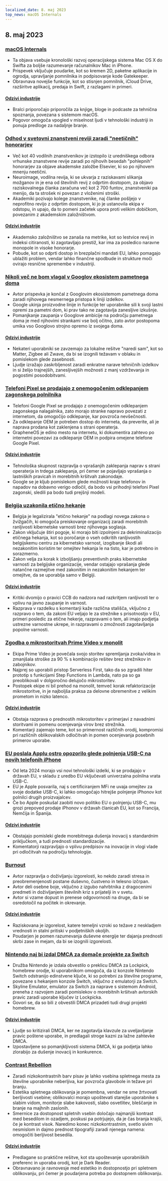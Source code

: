 ```yaml
---
localized_date: 8. maj 2023
top_news: macOS Internals
---
```


## 8. maj 2023

### [macOS Internals](https://gist.github.com/kconner/cff08fe3e0bb857ea33b47d965b3e19f)

- Ta objava vsebuje kronološki razvoj operacijskega sistema Mac OS X do Swifta za boljše razumevanje računalnikov Mac in iPhone.
- Prispevek vključuje poudarke, kot so kremen 2D, paketne aplikacije in ogrodja, upravljanje pomnilnika in podpisovanje kode Gatekeeper.
- Obravnava novejše funkcije, kot so stisnjen pomnilnik, iCloud Drive, razširitve aplikacij, predaja in Swift, z razlagami in primeri.

#### [Odzivi industrije](http://news.ycombinator.com/item?id=35847715)

- Bralci priporočajo priporočila za knjige, bloge in podcaste za tehnična spoznanja, povezana s sistemom macOS.
- Pogovor omogoča vpogled v miselnost ljudi v tehnološki industriji in ponuja predloge za nadaljnje branje.

### [Odhod v svetovni znanstveni reviji zaradi "neetičnih" honorarjev](https://www.theguardian.com/science/2023/may/07/too-greedy-mass-walkout-at-global-science-journal-over-unethical-fees)

- Več kot 40 vodilnih znanstvenikov je izstopilo iz uredniškega odbora vrhunske znanstvene revije zaradi po njihovih besedah "pohlepnih" honorarjev za objave akademske založbe Elsevier, ki so po njihovem mnenju neetični.
- Neuroimage, vodilna revija, ki se ukvarja z raziskavami slikanja možganov in je ena od številnih revij z odprtim dostopom, za objavo raziskovalnega članka zaračuna več kot 2 700 funtov, znanstveniki pa menijo, da ta strošek ni povezan z vloženimi stroški.
- Akademiki pozivajo kolege znanstvenike, naj članke pošljejo v neprofitno revijo z odprtim dostopom, ki jo je ustanovila ekipa v odstopu, in upajo, da to pomeni začetek upora proti velikim dobičkom, povezanim z akademskim založništvom.

#### [Odzivi industrije](http://news.ycombinator.com/item?id=35848894)

- Akademsko založništvo se zanaša na metrike, kot so lestvice revij in indeksi citiranosti, ki zagotavljajo prestiž, kar ima za posledico naravne monopole in visoke honorarje.
- Pobude, kot so odprti dostop in brezplačni mandati EU, lahko pomagajo ublažiti problem, vendar lahko finančne spodbude in strukture moči ovirajo resnične spremembe v industriji.

### [Nikoli več ne bom vlagal v Googlov ekosistem pametnega doma](https://www.androidauthority.com/google-smart-home-3319869/)

- Avtor prispevka je končal z Googlovim ekosistemom pametnega doma zaradi njihovega nesmernega pristopa k liniji izdelkov.
- Google ukinja proizvodne linije in funkcije ter uporabnike sili k svoji lastni opremi za pametni dom, ki prav tako ne zagotavlja zanesljive izkušnje.
- Pomanjkanje zaupanja v Googlove ambicije na področju pametnega doma je med njihovimi strankami vse bolj očitno, zato avtor postopoma umika vso Googlovo strojno opremo iz svojega doma.

#### [Odzivi industrije](http://news.ycombinator.com/item?id=35849060)

- Nekateri uporabniki se zavzemajo za lokalne rešitve "naredi sam", kot so Matter, Zigbee ali Zwave, da bi se izognili težavam v oblaku in pomislekom glede zasebnosti.
- Ljudje izražajo zaskrbljenost zaradi enkratne narave tehničnih izdelkov in si želijo trajnejših, zanesljivejših možnosti z manj vzdrževanja in pogostimi posodobitvami.

### [Telefoni Pixel se prodajajo z onemogočenim odklepanjem zagonskega polnilnika](https://www.fitzsim.org/blog/?p=545)

- Telefoni Google Pixel se prodajajo z onemogočenim odklepanjem zagonskega nalagalnika, zato morajo stranke napravo povezati z internetom, da omogočijo odklepanje, kar povzroča nevšečnosti.
- Za odklepanje OEM je potreben dostop do interneta, da preverite, ali je naprava prodana kot zaklenjena s strani operaterja.
- GrapheneOS je edino mesto na internetu, ki dokumentira zahtevo po internetni povezavi za odklepanje OEM in podpira omejene telefone Google Pixel.

#### [Odzivi industrije](http://news.ycombinator.com/item?id=35852192)

- Tehnološka skupnost razpravlja o vprašanjih zaklepanja naprav s strani operaterja in trdega zaklepanja, pri čemer se pojavljajo vprašanja o lastniških pravicah in morebitnih kršitvah zakonodaje.
- Google se je kljub pomislekom glede možnosti kraje telefonov in napadov na dobavno verigo odločil, da bodo vsi prihodnji telefoni Pixel zagonski, sledili pa bodo tudi prejšnji modeli.

### [Belgija uzakonila etično hekanje](https://www.law.kuleuven.be/citip/blog/belgium-legalises-ethical-hacking-a-threat-or-an-opportunity-for-cybersecurity/)

- Belgija je legalizirala "etično hekanje" na podlagi novega zakona o žvižgačih, ki omogoča preiskovanje organizacij zaradi morebitnih ranljivosti kibernetske varnosti brez njihovega soglasja.
- Zakon vključuje štiri pogoje, ki morajo biti izpolnjeni za dekriminalizacijo etičnega hekanja, kot so poročanje o vseh odkritih ranljivostih belgijskemu centru za kibernetsko varnost, izogibanje škodi ali nezakonitim koristim ter omejitev hekanja le na tisto, kar je potrebno in sorazmerno.
- Zakon velja za korak k izboljšanju preventivnih praks kibernetske varnosti za belgijske organizacije, vendar ostajajo vprašanja glede natančne razmejitve med zakonitim in nezakonitim hekanjem ter omejitve, da se uporablja samo v Belgiji.

#### [Odzivi industrije](http://news.ycombinator.com/item?id=35847860)

- Kritiki dvomijo o pravici CCB do nadzora nad razkritjem ranljivosti ter o vplivu na javno zaupanje in varnost.
- Razprava v razdelku s komentarji kaže različna stališča, vključno z razpravo o tem, da zakoni EU veljajo le za strežnike s prisotnostjo v EU, primeri posledic za etične hekerje, razpravami o tem, ali imajo podjetja ustrezne varnostne ukrepe, in razpravami o zmožnosti zagotavljanja popolne varnosti.

### [Zgodba o mikrostoritvah Prime Video v monolit](https://adrianco.medium.com/so-many-bad-takes-what-is-there-to-learn-from-the-prime-video-microservices-to-monolith-story-4bd0970423d4)

- Ekipa Prime Video je povečala svojo storitev spremljanja zvoka/videa in zmanjšala stroške za 90 % s kombinacijo rešitev brez strežnikov in zabojnikov.
- Najprej so uporabili pristop Serverless First, tako da so zgradili hiter prototip s funkcijami Step Functions in Lambda, nato pa so ga preoblikovali v dolgoročno delujočo mikrostoritev.
- Postopek ekipe ni bil prehod na monolit, temveč korak refaktorizacije mikrostoritve, in je najboljša praksa za delovne obremenitve z velikim prometom in nizko latenco.

#### [Odzivi industrije](http://news.ycombinator.com/item?id=35853148)

- Obstaja razprava o prednostih mikrostoritev v primerjavi z navadnimi storitvami in pomenu ocenjevanja virov brez strežnika.
- Komentarji zajemajo teme, kot so primernost različnih orodij, kompromisi pri različnih oblikovalskih odločitvah in pomen ocenjevanja posebnih primerov uporabe.

### [EU poslala Applu ostro opozorilo glede polnjenja USB-C na novih telefonih iPhone](https://www.techradar.com/news/apple-may-not-restrict-usb-c-charging-on-new-iphones-after-all)

- Od leta 2024 morajo vsi novi tehnološki izdelki, ki se prodajajo v državah EU, v skladu z uredbo EU vključevati univerzalna polnilna vrata USB-C.
- EU je Apple posvarila, naj s certificiranjem MFi ne uvaja omejitev za svoje dodatke USB-C, ki lahko omogočajo hitrejše polnjenje iPhonov kot polnilci drugih proizvajalcev.
- Če bo Apple poskušal zaobiti novo politiko EU o polnjenju USB-C, mu grozi prepoved prodaje iPhonov v državah članicah EU, kot so Francija, Nemčija in Španija.

#### [Odzivi industrije](http://news.ycombinator.com/item?id=35849043)

- Obstajajo pomisleki glede morebitnega dušenja inovacij s standardnim priključkom, a tudi prednosti standardizacije.
- Komentatorji razpravljajo o vplivu predpisov na inovacije in vlogi vlade pri odločitvah na področju tehnologije.

### [Burnout](https://drewdevault.com/2023/05/01/2023-05-01-Burnout.html)

- Avtor razpravlja o doživljanju izgorelosti, ko nekdo zaradi stresa in preobremenjenosti postane duševno, čustveno in telesno izčrpan.
- Avtor deli osebne boje, vključno z izgubo nahrbtnika z dragocenimi predmeti in doživljanjem številnih kriz s prijatelji in v svetu.
- Avtor si vzame dopust in prenese odgovornosti na druge, da bi se osredotočil na počitek in okrevanje.

#### [Odzivi industrije](http://news.ycombinator.com/item?id=35849384)

- Raziskovana je izgorelost, katere temeljni vzroki so težave z neskladjem vrednosti in stalni pritiski v podjetniških okoljih.
- Poudarjen je pomen razumevanja duševne energije ter dajanja prednosti skrbi zase in mejam, da bi se izognili izgorelosti.

### [Nintendo naj bi izdal DMCA za domače projekte za Switch](https://gbatemp.net/threads/nintendo-reportedly-issues-dmca-takedown-for-switch-homebrew-projects-skyline-switch-emulator-development-ceased.632406/)

- Družba Nintendo je izdala obvestilo o preklicu DMCA za Lockpick, homebrew orodje, ki uporabnikom omogoča, da iz konzole Nintendo Switch odstranijo edinstvene ključe, ki so potrebni za številne programe, povezane s hekanjem konzole Switch, vključno z emulatorji za Switch.
- Skyline Emulator, emulator za Switch za naprave s sistemom Android, preneha z razvojem zaradi pomislekov o morebitnih kršitvah avtorskih pravic zaradi uporabe ključev iz Lockpicka.
- Govori se, da so bili z obvestili DMCA prizadeti tudi drugi projekti homebrew.

#### [Odzivi industrije](http://news.ycombinator.com/item?id=35846726)

- Ljudje so kritizirali DMCA, ker ne zagotavlja klavzule za uveljavljanje pravic poštene uporabe, in predlagali stroge kazni za lažne zahtevke DMCA.
- Izpostavljene so pomanjkljivosti sistema DMCA, ki ga podjetja lahko zlorabijo za dušenje inovacij in konkurence.

### [Contrast Rebellion](https://contrastrebellion.com/)

- Zaradi nizkokontrastnih barv pisav je lahko vsebina spletnega mesta za številne uporabnike neberljiva, kar povzroča glavobole in težave pri branju.
- Estetika spletnega oblikovanja je pomembna, vendar ne sme žrtvovati berljivosti vsebine; oblikovalci morajo upoštevati starejše uporabnike s slabim vidom, monitorje slabe kakovosti, slabo osvetlitev, bleščanje in branje na majhnih zaslonih.
- Smernice za dostopnost spletnih vsebin določajo najmanjši kontrast med besedilom in ozadjem, poskusi pa potrjujejo, da je čas branja krajši, če je kontrast visok. Naredimo konec nizkokontrastnim, svetlo sivim nesmislom in dajmo prednost tipografiji zaradi njenega namena: omogočiti berljivost besedila.

#### [Odzivi industrije](http://news.ycombinator.com/item?id=35850044)

- Predlagane so praktične rešitve, kot sta upoštevanje uporabniških preferenc in uporaba orodij, kot je Dark Reader.
- Obravnavano je ravnovesje med estetiko in dostopnostjo pri spletnem oblikovanju, pri čemer je poudarjena potreba po dostopnem oblikovanju.


